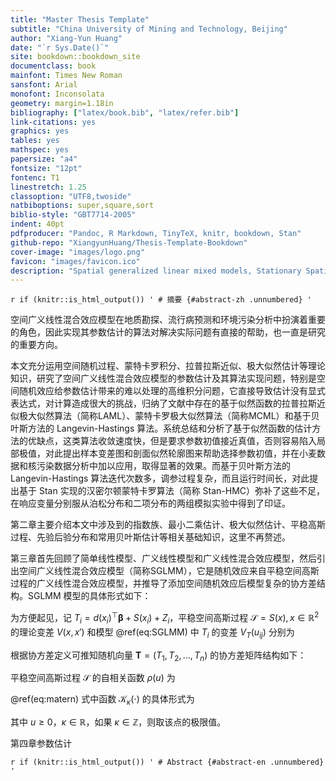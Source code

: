 ```yaml
---
title: "Master Thesis Template"
subtitle: "China University of Mining and Technology, Beijing"
author: "Xiang-Yun Huang"
date: "`r Sys.Date()`"
site: bookdown::bookdown_site
documentclass: book
mainfont: Times New Roman
sansfont: Arial
monofont: Inconsolata
geometry: margin=1.18in
bibliography: ["latex/book.bib", "latex/refer.bib"]
link-citations: yes
graphics: yes
tables: yes
mathspec: yes
papersize: "a4"
fontsize: "12pt"
fontenc: T1
linestretch: 1.25
classoption: "UTF8,twoside"
natbiboptions: super,square,sort
biblio-style: "GBT7714-2005"
indent: 40pt
pdfproducer: "Pandoc, R Markdown, TinyTeX, knitr, bookdown, Stan"
github-repo: "XiangyunHuang/Thesis-Template-Bookdown"
cover-image: "images/logo.png"
favicon: "images/favicon.ico"
description: "Spatial generalized linear mixed models, Stationary Spatial Gaussian Process, Stan platform, Markov chain Monte Carlo."
---
```


\mainmatter

`r if (knitr::is_html_output()) '
# 摘要 {#abstract-zh .unnumbered}
'`

```{=latex}
\chapter*{\markboth{摘要}{摘要}{摘\quad 要}}
```

空间广义线性混合效应模型在地质勘探、流行病预测和环境污染分析中扮演着重要的角色，因此实现其参数估计的算法对解决实际问题有直接的帮助，也一直是研究的重要方向。

本文充分运用空间随机过程、蒙特卡罗积分、拉普拉斯近似、极大似然估计等理论知识，研究了空间广义线性混合效应模型的参数估计及其算法实现问题，特别是空间随机效应给参数估计带来的难以处理的高维积分问题，它直接导致估计没有显式表达式，对计算造成很大的挑战，归纳了文献中存在的基于似然函数的拉普拉斯近似极大似然算法（简称LAML）、蒙特卡罗极大似然算法（简称MCML）和基于贝叶斯方法的 Langevin-Hastings 算法。系统总结和分析了基于似然函数的估计方法的优缺点，这类算法收敛速度快，但是要求参数初值接近真值，否则容易陷入局部极值，对此提出样本变差图和剖面似然轮廓图来帮助选择参数初值，并在小麦数据和核污染数据分析中加以应用，取得显著的效果。而基于贝叶斯方法的 Langevin-Hastings 算法迭代次数多，调参过程复杂，而且运行时间长，对此提出基于 Stan 实现的汉密尔顿蒙特卡罗算法（简称 Stan-HMC）弥补了这些不足，在响应变量分别服从泊松分布和二项分布的两组模拟实验中得到了印证。

第二章主要介绍本文中涉及到的指数族、最小二乘估计、极大似然估计、平稳高斯过程、先验后验分布和常用贝叶斯估计等相关基础知识，这里不再赘述。

第三章首先回顾了简单线性模型、广义线性模型和广义线性混合效应模型，然后引出空间广义线性混合效应模型（简称SGLMM），它是随机效应来自平稳空间高斯过程的广义线性混合效应模型，并推导了添加空间随机效应后模型复杂的协方差结构。SGLMM 模型的具体形式如下：

\begin{equation}
g(\mu_i) = d(x_i)^{\top}\boldsymbol{\beta} + S(x_i) + Z_i (\#eq:SGLMM)
\end{equation}

\noindent 为方便起见，记 $T_{i} = d(x_i)^{\top}\boldsymbol{\beta} + S(x_i) + Z_i$，平稳空间高斯过程 $\mathcal{S} = S(x), x \in \mathbb{R}^2$ 的理论变差 $V(x,x')$ 和模型 \@ref(eq:SGLMM) 中 $T_{i}$ 的变差 $V_{T}(u_{ij})$ 分别为

\begin{equation}
\begin{aligned}
V(x,x') 
      &= \frac{1}{2}\mathsf{Var}\{S(x)-S(x')\} \\
      &= \frac{1}{2}\mathsf{Cov}(S(x)-S(x'),S(x)-S(x'))\\
      &= \frac{1}{2}\{\mathsf{E}[S(x)-S(x')][S(x)-S(x')]-[\mathsf{E}(S(x)-S(x'))]^2\}\\
      &= \sigma^2-\mathsf{Cov}(S(x),S(x'))=\sigma^2\{1-\rho(u)\}\\
V_{T}(u_{ij})
      &= \frac{1}{2}\mathsf{Var}\{T_{i}(x)-T_{j}(x)\} = \frac{1}{2}\mathsf{E}[(T_{i}-T_{j})^2]=\tau^2+\sigma^2(1-\rho(u_{ij})) 
\end{aligned} (\#eq:variograms)
\end{equation}

\noindent 根据协方差定义可推知随机向量 $\mathbf{T} = (T_1,T_2,\ldots,T_n)$ 的协方差矩阵结构如下：

\begin{equation}
\begin{aligned}
\mathsf{Cov}(T_{i}(x),T_{i}(x)) &= \mathsf{E}[S(x_i)]^2 + \mathsf{E}Z_{i}^{2}= \sigma^2+\tau^2 \\
\mathsf{Cov}(T_{i}(x),T_{j}(x)) &= \mathsf{E}[S(x_i)S(x_j)]  = \sigma^2\rho(u_{ij})
\end{aligned}
\end{equation}

\noindent 平稳空间高斯过程 $\mathcal{S}$ 的自相关函数 $\rho(u)$ 为

\begin{equation}
\rho(u)=\{2^{\kappa -1}\Gamma(\kappa)\}^{-1}(u/\phi)^{\kappa}\mathcal{K}_{\kappa}(u/\phi),u > 0 (\#eq:matern)
\end{equation}

\noindent \@ref(eq:matern) 式中函数 $\mathcal{K}_{\kappa}(\cdot)$ 的具体形式为

\begin{equation}
\begin{aligned}
I_{-\kappa}(u) & =  \sum_{m=0}^{\infty} \frac{1}{m!\Gamma(m + \kappa + 1)} \big(\frac{u}{2}\big)^{2m + \kappa} \\
\mathcal{K}_{\kappa}(u) & = \frac{\pi}{2} \frac{I_{-\kappa}(u) - I_{\kappa}(u)}{\sin (\kappa \pi)}
\end{aligned} (\#eq:besselK-function)
\end{equation}

\noindent 其中 $u \geq 0$，$\kappa \in \mathbb{R}$，如果 $\kappa \in \mathbb{Z}$，则取该点的极限值。

第四章参数估计






`r if (knitr::is_html_output()) '
# Abstract {#abstract-en .unnumbered}
'`

```{=latex}
\chapter*{\markboth{Abstract}{Abstract}{Abstract}}
```

